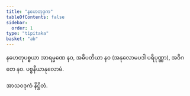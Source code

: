 ```yaml
---
title: "နဟေတုဒုက"
tableOfContents: false
sidebar:
  order: 1
type: "tipitaka"
basket: "ab"
---
```



<DynamicBreadcrumb />

<Division number="46">

<Paragraph number="1086">
နဟေတုပစ္စယာ အာရမ္မဏေ နဝ, အဓိပတိယာ နဝ (အနုလောမပဒါ ပရိပုဏ္ဏာ), အဝိဂတေ နဝ.

</Paragraph>
</Division>

<Paragraph number="1087" type="center">
ပစ္စနီယာနုလောမံ.

  
အာသဝဒုကံ နိဋ္ဌိတံ.
</Paragraph>